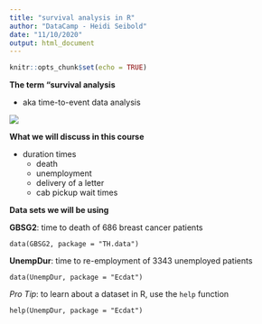 ---
title: "survival analysis in R"
author: "DataCamp - Heidi Seibold"
date: "11/10/2020"
output: html_document
---

```{r setup, include=FALSE}
knitr::opts_chunk$set(echo = TRUE)
```

**The term "survival analysis**

- aka time-to-event data analysis

![](_images/164.png)

**What we will discuss in this course**

- duration times
  - death
  - unemployment
  - delivery of a letter
  - cab pickup wait times

**Data sets we will be using**

**GBSG2**: time to death of 686 breast cancer patients

```
data(GBSG2, package = "TH.data")
```

**UnempDur**: time to re-employment of 3343 unemployed patients

```
data(UnempDur, package = "Ecdat")
```

*Pro Tip*: to learn about a dataset in R, use the `help` function

```
help(UnempDur, package = "Ecdat")
```

